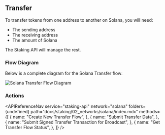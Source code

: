 
## Transfer

To transfer tokens from one address to another on Solana, you will need:

- The sending address
- The receiving address
- The amount of Solana

The Staking API will manage the rest.

### Flow Diagram

Below is a complete diagram for the Solana Transfer flow:

<img src={img1} alt="Solana Transfer Flow Diagram" className="inline-image" />

### Actions

<APIReferenceNav
  service="staking-api"
  network="solana"
  folders={undefined}
  path="docs/staking/02_networks/solana/index.mdx"
  methods={[
    {
      name: "Create New Transfer Flow",
    },
    {
      name: "Submit Transfer Data",
    },
    {
      name: "Submit Signed Transfer Transaction for Broadcast",
    },
    {
      name: "Get Transfer Flow Status",
    },
  ]}
/>
